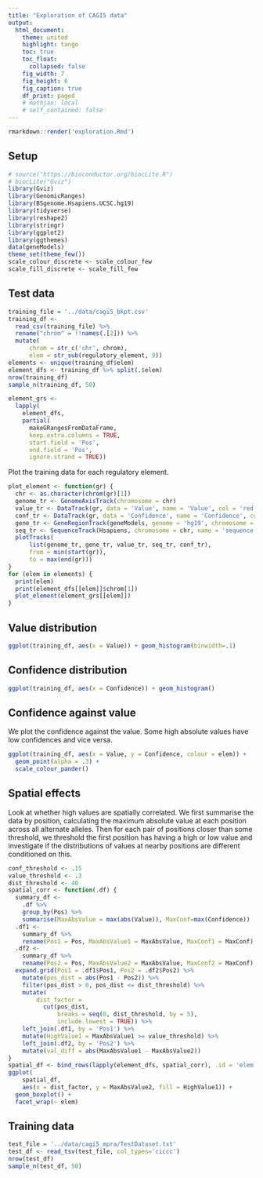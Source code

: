 ```yaml
---
title: "Exploration of CAGI5 data"
output:
  html_document:
    theme: united
    highlight: tango
    toc: true
    toc_float:
      collapsed: false
    fig_width: 7
    fig_height: 6
    fig_caption: true
    df_print: paged
    # mathjax: local
    # self_contained: false
---
```


```r
rmarkdown::render('exploration.Rmd')
```

## Setup
```r
# source("https://bioconductor.org/biocLite.R")
# biocLite("Gviz")
library(Gviz)
library(GenomicRanges)
library(BSgenome.Hsapiens.UCSC.hg19)
library(tidyverse)
library(reshape2)
library(stringr)
library(ggplot2)
library(ggthemes)
data(geneModels)
theme_set(theme_few())
scale_colour_discrete <- scale_colour_few
scale_fill_discrete <- scale_fill_few
```


## Test data
```r
training_file = '../data/cagi5_bkpt.csv'
training_df <-
  read_csv(training_file) %>%
  rename("chrom" = !!names(.[2])) %>%
  mutate(
      chrom = str_c('chr', chrom),
      elem = str_sub(regulatory_element, 9))
elements <- unique(training_df$elem)
element_dfs <- training_df %>% split(.$elem)
nrow(training_df)
sample_n(training_df, 50)
```

```r
element_grs <-
  lapply(
    element_dfs,
    partial(
      makeGRangesFromDataFrame,
      keep.extra.columns = TRUE,
      start.field = 'Pos',
      end.field = 'Pos',
      ignore.strand = TRUE))
```

Plot the training data for each regulatory element.
```r
plot_element <- function(gr) {
  chr <- as.character(chrom(gr)[1])
  genome_tr <- GenomeAxisTrack(chromosome = chr)
  value_tr <- DataTrack(gr, data = 'Value', name = 'Value', col = 'red')
  conf_tr <- DataTrack(gr, data = 'Confidence', name = 'Confidence', col = 'blue')
  gene_tr <- GeneRegionTrack(geneModels, genome = 'hg19', chromosome = chr, name = "genes")
  seq_tr <- SequenceTrack(Hsapiens, chromosome = chr, name = 'sequence')
  plotTracks(
      list(genome_tr, gene_tr, value_tr, seq_tr, conf_tr),
      from = min(start(gr)),
      to = max(end(gr)))
}
for (elem in elements) {
  print(elem)
  print(element_dfs[[elem]]$chrom[1])
  plot_element(element_grs[[elem]])
}
```



## Value distribution
```r
ggplot(training_df, aes(x = Value)) + geom_histogram(binwidth=.1)
```



## Confidence distribution
```r
ggplot(training_df, aes(x = Confidence)) + geom_histogram()
```



## Confidence against value
We plot the confidence against the value. Some high absolute values have low confidences and vice versa.
```r
ggplot(training_df, aes(x = Value, y = Confidence, colour = elem)) +
  geom_point(alpha = .3) +
  scale_colour_pander()
```



## Spatial effects
Look at whether high values are spatially correlated. We first summarise the
data by position, calculating the maximum absolute value at each position
across all alternate alleles. Then for each pair of positions closer than some
threshold, we threshold the first position has having a high or low value and
investigate if the distributions of values at nearby positions are different
conditioned on this.
```r
conf_threshold <- .15
value_threshold <- .3
dist_threshold <- 40
spatial_corr <- function(.df) {
  summary_df <-
    .df %>%
    group_by(Pos) %>%
    summarise(MaxAbsValue = max(abs(Value)), MaxConf=max(Confidence))
  .df1 <-
    summary_df %>%
    rename(Pos1 = Pos, MaxAbsValue1 = MaxAbsValue, MaxConf1 = MaxConf)
  .df2 <-
    summary_df %>%
    rename(Pos2 = Pos, MaxAbsValue2 = MaxAbsValue, MaxConf2 = MaxConf)
  expand.grid(Pos1 = .df1$Pos1, Pos2 = .df2$Pos2) %>%
    mutate(pos_dist = abs(Pos1 - Pos2)) %>%
    filter(pos_dist > 0, pos_dist <= dist_threshold) %>%
    mutate(
        dist_factor =
          cut(pos_dist,
              breaks = seq(0, dist_threshold, by = 5),
              include.lowest = TRUE)) %>%
    left_join(.df1, by = 'Pos1') %>%
    mutate(HighValue1 = MaxAbsValue1 >= value_threshold) %>%
    left_join(.df2, by = 'Pos2') %>%
    mutate(val_diff = abs(MaxAbsValue1 - MaxAbsValue2))
}
spatial_df <- bind_rows(lapply(element_dfs, spatial_corr), .id = 'elem')
ggplot(
    spatial_df,
    aes(x = dist_factor, y = MaxAbsValue2, fill = HighValue1)) +
  geom_boxplot() +
  facet_wrap(~ elem)
```




## Training data
```r
test_file = '../data/cagi5_mpra/TestDataset.txt'
test_df <- read_tsv(test_file, col_types='ciccc')
nrow(test_df)
sample_n(test_df, 50)
```

